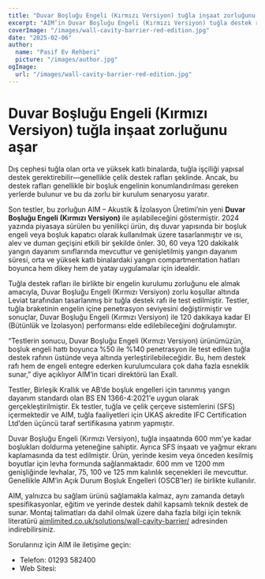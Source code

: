 ```yaml
---
title: "Duvar Boşluğu Engeli (Kırmızı Versiyon) tuğla inşaat zorluğunu aşar"
excerpt: "AIM’in Duvar Boşluğu Engeli (Kırmızı Versiyon) tuğla destek rafları ile entegre olarak kurulum zorluklarını aşarken sağlam yangın koruması sağlar."
coverImage: "/images/wall-cavity-barrier-red-edition.jpg"
date: "2025-02-06"
author:
  name: "Pasif Ev Rehberi"
  picture: "/images/author.jpg"
ogImage:
  url: "/images/wall-cavity-barrier-red-edition.jpg"
---
```


# Duvar Boşluğu Engeli (Kırmızı Versiyon) tuğla inşaat zorluğunu aşar

Dış cephesi tuğla olan orta ve yüksek katlı binalarda, tuğla işçiliği yapısal destek gerektirebilir—genellikle çelik destek rafları şeklinde. Ancak, bu destek rafları genellikle bir boşluk engelinin konumlandırılması gereken yerlerde bulunur ve bu da zorlu bir kurulum senaryosu yaratır.

Son testler, bu zorluğun AIM – Akustik & İzolasyon Üretimi’nin yeni **Duvar Boşluğu Engeli (Kırmızı Versiyon)** ile aşılabileceğini göstermiştir. 2024 yazında piyasaya sürülen bu yenilikçi ürün, dış duvar yapısında bir boşluk engeli veya boşluk kapatıcı olarak kullanılmak üzere tasarlanmıştır ve ısı, alev ve duman geçişini etkili bir şekilde önler. 30, 60 veya 120 dakikalık yangın dayanım sınıflarında mevcuttur ve genişletilmiş yangın dayanım süresi, orta ve yüksek katlı binalardaki yangın compartmentation hatları boyunca hem dikey hem de yatay uygulamalar için idealdir.

Tuğla destek rafları ile birlikte bir engelin kurulumu zorluğunu ele almak amacıyla, Duvar Boşluğu Engeli (Kırmızı Versiyon) zorlu koşullar altında Leviat tarafından tasarlanmış bir tuğla destek rafı ile test edilmiştir. Testler, tuğla braketinin engelin içine penetrasyon seviyesini değiştirmiştir ve sonuçlar, Duvar Boşluğu Engeli (Kırmızı Versiyon) ile 120 dakikaya kadar EI (Bütünlük ve İzolasyon) performansı elde edilebileceğini doğrulamıştır.

“Testlerin sonucu, Duvar Boşluğu Engeli (Kırmızı Versiyon) ürünümüzün, boşluk engeli hattı boyunca %50 ile %140 penetrasyon ile test edilen tuğla destek rafının üstünde veya altında yerleştirilebileceğidir. Bu, hem destek rafı hem de engeli entegre ederken kurulumculara çok daha fazla esneklik sunar,” diye açıklıyor AIM’in ticari direktörü Ian Exall.

Testler, Birleşik Krallık ve AB’de boşluk engelleri için tanınmış yangın dayanım standardı olan BS EN 1366-4:2021'e uygun olarak gerçekleştirilmiştir. Ek testler, tuğla ve çelik çerçeve sistemlerini (SFS) içermektedir ve AIM, tuğla faaliyetleri için UKAS akredite IFC Certification Ltd’den üçüncü taraf sertifikasına yatırım yapmıştır.

Duvar Boşluğu Engeli (Kırmızı Versiyon), tuğla inşaatında 600 mm'ye kadar boşlukları doldurma yeteneğine sahiptir. Ayrıca SFS inşaatı ve yağmur ekranı kaplamasında da test edilmiştir. Ürün, yerinde kesim veya önceden kesilmiş boyutlar için levha formunda sağlanmaktadır. 600 mm ve 1200 mm genişliğinde levhalar, 75, 100 ve 125 mm kalınlık seçenekleri ile mevcuttur. Genellikle AIM’in Açık Durum Boşluk Engelleri (OSCB’ler) ile birlikte kullanılır.

AIM, yalnızca bu sağlam ürünü sağlamakla kalmaz, aynı zamanda detaylı spesifikasyonlar, eğitim ve yerinde destek dahil kapsamlı teknik destek de sunar. Montaj talimatları da dahil olmak üzere daha fazla bilgi için teknik literatürü [aimlimited.co.uk/solutions/wall-cavity-barrier/](http://aimlimited.co.uk/solutions/wall-cavity-barrier/) adresinden indirebilirsiniz.

Sorularınız için AIM ile iletişime geçin:

- Telefon: 01293 582400
- Web Sitesi: